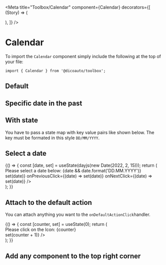 
<Meta
  title="Toolbox/Calendar"
  component={Calendar}
  decorators={[
    (Story) => (
      <div className="bg-toolbox-neutral-50 h-auto flex flex-col justify-center">
        <div className="mx-auto my-4">
          <Story />
        </div>
      </div>
    ),
  ]}
/>

# Calendar

To import the `Calendar` component simply include the following at the top of your file:

```
import { Calendar } from '@dicoauto/toolbox';
```

## Default

<Canvas>
  <Story
    name="Default"
    parameters={{
      chromatic: {
        disableSnapshot: true /** This snapshot changes every day */,
      },
    }}
  >
    <Calendar />
  </Story>
</Canvas>

## Specific date in the past

<Canvas>
  <Story name="Specific date in the past">
    <Calendar date={dayjs(new Date(2021, 7, 11))} />
  </Story>
</Canvas>

## With state

You have to pass a state map with key value pairs like shown below. The key must be formated in this style
`DD/MM/YYYY`.

<Canvas>
  <Story name="With state">
    <Calendar
      date={dayjs(new Date(2021, 5, 14))}
      state={{
        '14/06/2021': 'bg-toolbox-feedback-orange',
        '19/06/2021': 'bg-toolbox-feedback-orange',
        '21/06/2021': 'bg-toolbox-feedback-red',
      }}
    />
  </Story>
</Canvas>

## Select a date

<Canvas>
  <Story name="Select a date">
    {() => {
      const [date, set] = useState(dayjs(new Date(2022, 2, 15)));
      return (
        <div className="flex flex-col space-y-4 p-4">
          <div>Please select a date below: {date && date.format('DD.MM.YYYY')}</div>
          <Calendar
            date={date}
            onSelect={(date) => set(date)}
            onPreviousClick={(date) => set(date)}
            onNextClick={(date) => set(date)}
          />
        </div>
      );
    }}
  </Story>
</Canvas>

## Attach to the default action

You can attach anything you want to the `onDefaultActionClick`handler.

<Canvas>
  <Story name="Attach to the default action">
    {() => {
      const [counter, set] = useState(0);
      return (
        <div className="flex flex-col space-y-4 p-4">
          <div>Please click on the Icon: {counter}</div>
          <Calendar
            date={dayjs(new Date(2023, 3, 15))}
            onDefaultActionClick={() => set(counter + 1)}
          />
        </div>
      );
    }}
  </Story>
</Canvas>

## Add any component to the top right corner

<Canvas>
  <Story name="Add any component to the top right corner">
    <Calendar date={dayjs(new Date(2021, 7, 11))}>
      <Icon icon="alarm-clock" />
      <Icon icon="wifi" />
      <Avatar
        link="https://i.pravatar.cc/150?u=044589"
        alt="Emma"
        size="m"
      />
    </Calendar>
  </Story>
</Canvas>

